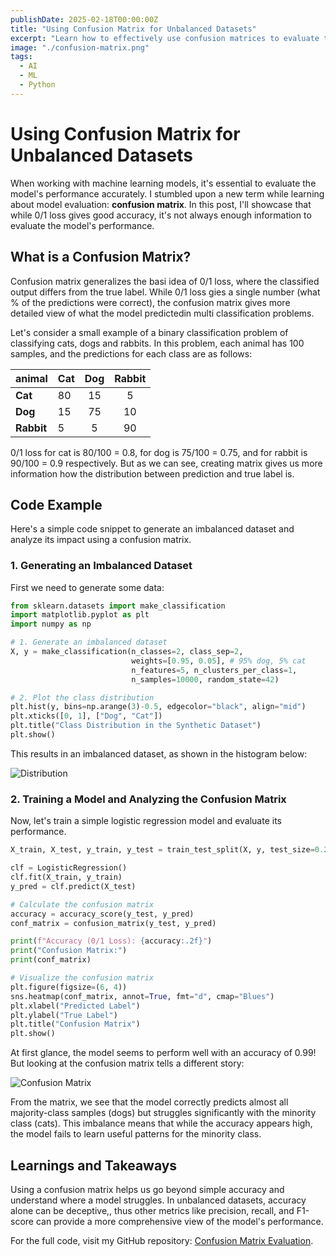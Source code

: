 ```yaml
---
publishDate: 2025-02-18T00:00:00Z
title: "Using Confusion Matrix for Unbalanced Datasets"
excerpt: "Learn how to effectively use confusion matrices to evaluate the performance of models on unbalanced datasets."
image: "./confusion-matrix.png"
tags:
  - AI
  - ML
  - Python
---
```



# Using Confusion Matrix for Unbalanced Datasets

When working with machine learning models, it's essential to evaluate the model's performance accurately.
I stumbled upon a new term while learning about model evaluation: **confusion matrix**.
In this post, I'll showcase that while 0/1 loss gives good accuracy, it's not always enough information to evaluate the model's performance.

## What is a Confusion Matrix?

Confusion matrix generalizes the basi idea of 0/1 loss, where the classified output differs from the true label.
While 0/1 loss gies a single number (what % of the predictions were correct), the confusion matrix gives more detailed view of what the model predictedin multi classification problems.

Let's consider a small example of a binary classification problem of classifying cats, dogs and rabbits.
In this problem, each animal has 100 samples, and the predictions for each class are as follows:

| animal  |   Cat | Dog | Rabbit |
| :-------------- | :-------------- | :----------: |  :----------: |
| **Cat**          | 80          |    15    |     5    |
| **Dog**          | 15         |    75    |    10     |
| **Rabbit**          | 5          |    5    |    90     |

0/1 loss for cat is 80/100 = 0.8, for dog is 75/100 = 0.75, and for rabbit is 90/100 = 0.9 respectively.
But as we can see, creating matrix gives us more information how the distribution between prediction and true label is.


## Code Example

Here's a simple code snippet to generate an imbalanced dataset and analyze its impact using a confusion matrix.

### 1. Generating an Imbalanced Dataset

First we need to generate some data:
```python
from sklearn.datasets import make_classification
import matplotlib.pyplot as plt
import numpy as np

# 1. Generate an imbalanced dataset
X, y = make_classification(n_classes=2, class_sep=2, 
                           weights=[0.95, 0.05], # 95% dog, 5% cat
                           n_features=5, n_clusters_per_class=1, 
                           n_samples=10000, random_state=42)

# 2. Plot the class distribution
plt.hist(y, bins=np.arange(3)-0.5, edgecolor="black", align="mid")
plt.xticks([0, 1], ["Dog", "Cat"])
plt.title("Class Distribution in the Synthetic Dataset")
plt.show()
```

This results in an imbalanced dataset, as shown in the histogram below:

<Image src={distribution} alt="Distribution" />

### 2. Training a Model and Analyzing the Confusion Matrix

Now, let's train a simple logistic regression model and evaluate its performance.

```python
X_train, X_test, y_train, y_test = train_test_split(X, y, test_size=0.2, random_state=42)

clf = LogisticRegression()
clf.fit(X_train, y_train)
y_pred = clf.predict(X_test)

# Calculate the confusion matrix
accuracy = accuracy_score(y_test, y_pred)
conf_matrix = confusion_matrix(y_test, y_pred)

print(f"Accuracy (0/1 Loss): {accuracy:.2f}")
print("Confusion Matrix:")
print(conf_matrix)

# Visualize the confusion matrix
plt.figure(figsize=(6, 4))
sns.heatmap(conf_matrix, annot=True, fmt="d", cmap="Blues")
plt.xlabel("Predicted Label")
plt.ylabel("True Label")
plt.title("Confusion Matrix")
plt.show()
```

At first glance, the model seems to perform well with an accuracy of 0.99! But looking at the confusion matrix tells a different story:

<Image src={confusionMatrix} alt="Confusion Matrix" />

From the matrix, we see that the model correctly predicts almost all majority-class samples (dogs) but struggles significantly with the minority class (cats). This imbalance means that while the accuracy appears high, the model fails to learn useful patterns for the minority class.

## Learnings and Takeaways

Using a confusion matrix helps us go beyond simple accuracy and understand where a model struggles.
In unbalanced datasets, accuracy alone can be deceptive,, thus other metrics like precision, recall, and F1-score can provide a more comprehensive view of the model's performance.

For the full code, visit my GitHub repository: [Confusion Matrix Evaluation](https://github.com/samikuikka/confusion-matrix-evaluation).